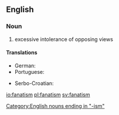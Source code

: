 ==English==

===Noun===
{{en-noun|-}}

# excessive intolerance of opposing views

====Translations====
{{trans-top|excessive intolerance of opposing views}}
* German: {{t-|de|Fanatismus|m}}
* Portuguese: {{t+|pt|fanatismo|m}}
{{trans-mid}}
* Serbo-Croatian: {{t-|sh|fanatizam|m}}
{{trans-bottom}}

[[Category:English nouns ending in "-ism"]]

[[io:fanatism]]
[[pl:fanatism]]
[[sv:fanatism]]